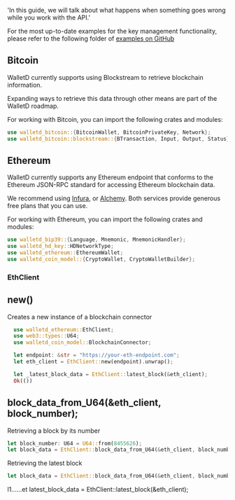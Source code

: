   'In this guide, we will talk about what happens when something goes wrong while you work with the API.'

For the most up-to-date examples for the key management functionality, please refer to the following folder of [examples on GitHub](non)



## Bitcoin

WalletD currently supports using Blockstream to retrieve blockchain information.

Expanding ways to retrieve this data through other means are part of the WalletD roadmap.

For working with Bitcoin, you can import the following crates and modules:
```rust 
use walletd_bitcoin::{BitcoinWallet, BitcoinPrivateKey, Network};
use walletd_bitcoin::blockstream::{BTransaction, Input, Output, Status};
```



## Ethereum

WalletD currently supports any Ethereum endpoint that conforms to the Ethereum JSON-RPC standard for accessing Ethereum blockchain data.

We recommend using [Infura](https://www.infura.io/), or [Alchemy](https://www.alchemy.com/pricing). Both services provide generous free plans that you can use.

For working with Ethereum, you can import the following crates and modules:
```rust 
use walletd_bip39::{Language, Mnemonic, MnemonicHandler};
use walletd_hd_key::HDNetworkType;
use walletd_ethereum::EthereumWallet;
use walletd_coin_model::{CryptoWallet, CryptoWalletBuilder};
```


### EthClient

## new()

Creates a new instance of a blockchain connector

```rust
  use walletd_ethereum::EthClient;
  use web3::types::U64;
  use walletd_coin_model::BlockchainConnector;
```
```rust
  let endpoint: &str = "https://your-eth-endpoint.com";
  let eth_client = EthClient::new(endpoint).unwrap();  

  let _latest_block_data = EthClient::latest_block(&eth_client);
  Ok(())
```

## block_data_from_U64(&eth_client, block_number);

Retrieving a block by its number
```rust
let block_number: U64 = U64::from(8455626);
let block_data = EthClient::block_data_from_U64(&eth_client, block_number);
```

Retrieving the latest block
```rust
let block_data = EthClient::block_data_from_U64(&eth_client, block_number);
```
  
  
  
  
  l1......et latest_block_data = EthClient::latest_block(&eth_client);
```